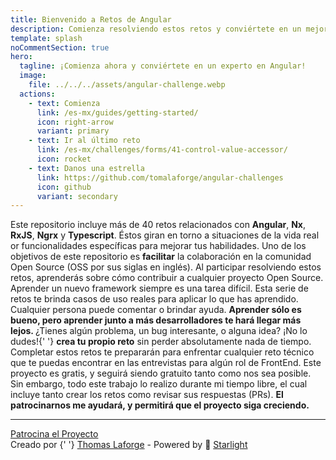 ```yaml
---
title: Bienvenido a Retos de Angular
description: Comienza resolviendo estos retos y conviértete en un mejor Desarrollador FrontEnd de Angular.
template: splash
noCommentSection: true
hero:
  tagline: ¡Comienza ahora y conviértete en un experto en Angular!
  image:
    file: ../../../assets/angular-challenge.webp
  actions:
    - text: Comienza
      link: /es-mx/guides/getting-started/
      icon: right-arrow
      variant: primary
    - text: Ir al último reto
      link: /es-mx/challenges/forms/41-control-value-accessor/
      icon: rocket
    - text: Danos una estrella
      link: https://github.com/tomalaforge/angular-challenges
      icon: github
      variant: secondary
---
```



<CardGrid>
<Card title="Decenas de retos">
    Este repositorio incluye más de 40 retos relacionados con <b>Angular</b>, <b>Nx</b>, <b>RxJS</b>, <b>Ngrx</b> y <b>Typescript</b>.
    Éstos giran en torno a situaciones de la vida real or funcionalidades específicas para mejorar tus habilidades.
</Card>

<Card title="Colabora con la comunidad Open Source">
  Uno de los objetivos de este repositorio es <b>facilitar</b> la colaboración
  en la comunidad Open Source (OSS por sus siglas en inglés). Al participar
  resolviendo estos retos, aprenderás sobre cómo contribuir a cualquier proyecto
  Open Source.
</Card>

<Card title="Aprende junto a más desarrolladores">
  Aprender un nuevo framework siempre es una tarea difícil. Esta serie de retos
  te brinda casos de uso reales para aplicar lo que has aprendido. Cualquier
  persona puede comentar o brindar ayuda.
  <b>
    Aprender sólo es bueno, pero aprender junto a más desarrolladores te hará
    llegar más lejos.
  </b>
</Card>

<Card title="Contribuye">
  ¿Tienes algún problema, un bug interesante, o alguna idea? ¡No lo dudes!{' '}
  <b>crea tu propio reto</b> sin perder absolutamente nada de tiempo.
</Card>

<Card title="Prepárate para las entrevistas técnicas">
  Completar estos retos te prepararán para enfrentar cualquier reto técnico que
  te puedas encontrar en las entrevistas para algún rol de FrontEnd.
</Card>

<Card title="Patrocínanos">
  Este proyecto es gratis, y seguirá siendo gratuito tanto como nos sea posible. Sin embargo, todo este trabajo lo realizo durante mi tiempo
  libre, el cual incluye tanto crear los retos como revisar sus respuestas (PRs). <b>El patrocinarnos me ayudará, y permitirá que el proyecto siga creciendo.</b>
</Card>
</CardGrid>

---

<div class="article-footer">
  <a href="https://github.com/sponsors/tomalaforge" alt="Liga para Patrocinar">
    <MyIcon name="fillHeart" size="1.2rem" color="white" />
    Patrocina el Proyecto
  </a>
</div>

<div class="main-page-footer">
  Creado por {' '}
  <a href="https://github.com/tomalaforge?tab=repositories">Thomas Laforge</a> -
  Powered by 🌟 <a href="https://starlight.astro.build/">Starlight</a>
</div>
